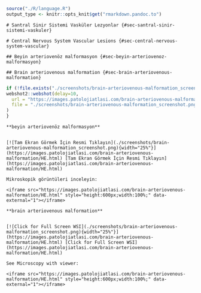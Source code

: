 ```r

source("./R/language.R")
output_type <- knitr::opts_knit$get("rmarkdown.pandoc.to")

```

```asis

# Santral Sinir Sistemi Vasküler Lezyonlar {#sec-santral-sinir-sistemi-vaskuler} 

```

```asis

# Central Nervous System Vascular Lesions {#sec-central-nervous-system-vascular} 

```

```asis

## Beyin arteriovenöz malformasyon {#sec-beyin-arteriovenoz-malformasyon} 

```

```asis

## Brain arteriovenous malformation {#sec-brain-arteriovenous-malformation} 

```

```r
if (!file.exists("./screenshots/brain-arteriovenous-malformation_screenshot.png")) {
webshot2::webshot(delay=10,
  url = "https://images.patolojiatlasi.com/brain-arteriovenous-malformation/HE.html",
  file = "./screenshots/brain-arteriovenous-malformation_screenshot.png"
)
}
```

```asis

**beyin arteriovenöz malformasyon**


[![Tam Ekran Görmek İçin Resmi Tıklayın](./screenshots/brain-arteriovenous-malformation_screenshot.png){width="25%"}](https://images.patolojiatlasi.com/brain-arteriovenous-malformation/HE.html) [Tam Ekran Görmek İçin Resmi Tıklayın](https://images.patolojiatlasi.com/brain-arteriovenous-malformation/HE.html)

```


```asis

Mikroskopik görüntüleri inceleyin:

<iframe src="https://images.patolojiatlasi.com/brain-arteriovenous-malformation/HE.html" style="height:600px;width:100%;" data-external="1"></iframe>

```

```asis

**brain arteriovenous malformation**


[![Click for Full Screen WSI](./screenshots/brain-arteriovenous-malformation_screenshot.png){width="25%"}](https://images.patolojiatlasi.com/brain-arteriovenous-malformation/HE.html) [Click for Full Screen WSI](https://images.patolojiatlasi.com/brain-arteriovenous-malformation/HE.html)

```

```asis

See Microscopy with viewer: 

<iframe src="https://images.patolojiatlasi.com/brain-arteriovenous-malformation/HE.html" style="height:600px;width:100%;" data-external="1"></iframe>

```
